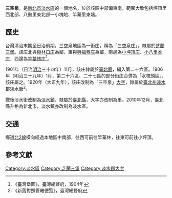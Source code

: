 {{noteTA
|1 = zh-cn:庄; zh-hk:庄; zh-tw:庄;
}}
'''三空泉'''，是[[新北市|新北市]][[淡水區|淡水區]]的一個地名，位於該區中部偏東南，範圍大致包括坪頂里西北部、八勢里東北部一小塊地、竿蓁里東端。

==歷史==
台灣清治末期至日治前期，三空泉地區為一街庄，稱為「三空泉庄」，隸屬於[[芝蘭三堡|芝蘭三堡]]。該庄北與[[樹林口庄|樹林口庄]]為鄰，東與[[興福藔庄|興福藔庄]]為鄰，南邊為[[小坪頂_(新北市)|小坪頂庄]]、[[小八里坌子|小八里坌庄]]，西邊為[[竿蓁林庄|竿蓁林庄]]<ref>《臺灣堡圖》，臺灣總督府，1904年</ref>。

1901年（日治[[明治|明治]]三十四年）11月，該庄隸屬於[[臺北廳|臺北廳]]，編入第二十六區。1906年（明治三十九年）1月，第二十六區、二十七區的部分街庄合併為「水梘頭區」，該庄屬之。1920年（大正九年），該庄改制為「三空泉」[[大字|大字]]，隸屬於[[臺北州|臺北州]][[淡水郡|淡水郡]][[淡水街|淡水街]]<ref>《新舊對照管轄便覽》，臺灣總督府</ref>。

戰後淡水街改制為[[淡水區|淡水鎮]]，隸屬於[[臺北縣|臺北縣]]，大字亦改制為里。2010年12月，臺北縣升格為新北市，淡水鎮亦改制為淡水區。

==交通==
鄉道[[北2線|北2線]]橫向經過本地區中南部，往西可前往竿蓁林，往東可前往小坪頂。

==參考文獻==
{{reflist}}

{{淡水郡}}

[[Category:淡水區|Category:淡水區]]
[[Category:芝蘭三堡|Category:芝蘭三堡]]
[[Category:淡水郡大字|Category:淡水郡大字]]